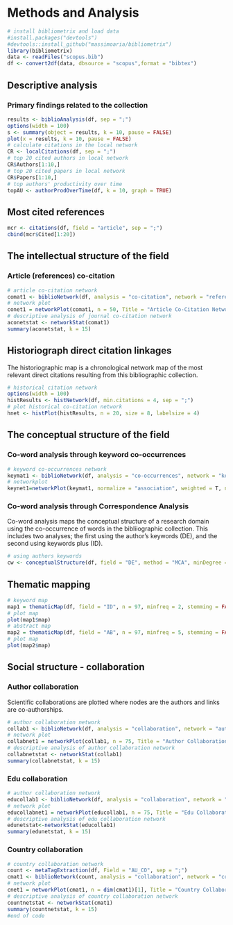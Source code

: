 # Methods and Analysis

```r
# install bibliometrix and load data
#install.packages("devtools")
#devtools::install_github("massimoaria/bibliometrix")
library(bibliometrix)
data <- readFiles("scopus.bib")
df <- convert2df(data, dbsource = "scopus",format = "bibtex")
```

## Descriptive analysis

### Primary findings related to the collection

```r
results <- biblioAnalysis(df, sep = ";")
options(width = 100)
s <- summary(object = results, k = 10, pause = FALSE)
plot(x = results, k = 10, pause = FALSE)
# calculate citations in the local network
CR <- localCitations(df, sep = ";")
# top 20 cited authors in local network
CR$Authors[1:10,]
# top 20 cited papers in local network
CR$Papers[1:10,]
# top authors' productivity over time
topAU <- authorProdOverTime(df, k = 10, graph = TRUE)
```

## Most cited references

```r
mcr <- citations(df, field = "article", sep = ";")
cbind(mcr$Cited[1:20])
```

## The intellectual structure of the field

### Article (references) co-citation

```r
# article co-citation network
comat1 <- biblioNetwork(df, analysis = "co-citation", network = "references", sep = ";")
# network plot
conet1 = networkPlot(comat1, n = 50, Title = "Article Co-Citation Network", type = "auto", size = 20, size.cex = T, remove.multiple = FALSE, labelsize = 0.4, edgesize = 10, edges.min = 5)
# descriptive analysis of journal co-citation network
aconetstat <- networkStat(comat1)
summary(aconetstat, k = 15)
```

## Historiograph direct citation linkages

The historiographic map is a chronological network map of the most relevant direct citations resulting from this bibliographic collection.

```r
# historical citation network
options(width = 100)
histResults <- histNetwork(df, min.citations = 4, sep = ";")
# plot historical co-citation network
hnet <- histPlot(histResults, n = 20, size = 8, labelsize = 4)
```

## The conceptual structure of the field

### Co-word analysis through keyword co-occurrences

```r
# keyword co-occurrences network
keymat1 <- biblioNetwork(df, analysis = "co-occurrences", network = "keywords", sep = ";")
# networkplot
keynet1=networkPlot(keymat1, normalize = "association", weighted = T, n = 50, Title = "Keyword Co-occurrences", type = "fruchterman", size = T, edgesize = 5, labelsize = 0.7)
```

### Co-word analysis through Correspondence Analysis

Co-word analysis maps the conceptual structure of a research domain using the co-occurrence of words in the bibliiographic collection. This includes two analyses; the first using the author's keywords (DE), and the second using keywords plus (ID).

```r
# using authors keywords
cw <- conceptualStructure(df, field = "DE", method = "MCA", minDegree = 4, clust = 3, stemming = FALSE, labelsize = 5, documents = 97)
```

## Thematic mapping

```r
# keyword map
map1 = thematicMap(df, field = "ID", n = 97, minfreq = 2, stemming = FALSE, size = 0.8, n.labels = 4, repel = TRUE)
# plot map
plot(map1$map)
# abstract map
map2 = thematicMap(df, field = "AB", n = 97, minfreq = 5, stemming = FALSE, size = 0.8, n.labels = 4, repel = TRUE)
# plot map
plot(map2$map)
```

## Social structure - collaboration

### Author collaboration

Scientific collaborations are plotted where nodes are the authors and links are co-authorships.

```r
# author collaboration network
collab1 <- biblioNetwork(df, analysis = "collaboration", network = "authors", sep = ";")
# network plot
collabnet1 = networkPlot(collab1, n = 75, Title = "Author Collaboration", type = "auto", size = 15, size.cex = T, edgesize = 5, labelsize = 0.5)
# descriptive analysis of author collaboration network
collabnetstat <- networkStat(collab1)
summary(collabnetstat, k = 15)
```

### Edu collaboration

```r
# author collaboration network
educollab1 <- biblioNetwork(df, analysis = "collaboration", network = "universities",sep = ";")
# network plot
educollabnet1 = networkPlot(educollab1, n = 75, Title = "Edu Collaboration", type = "auto", size = 25, size.cex = T, edgesize = 5, labelsize = 0.5)
# descriptive analysis of edu collaboration network
edunetstat<-networkStat(educollab1)
summary(edunetstat, k = 15)
```

### Country collaboration

```r
# country collaboration network
count <- metaTagExtraction(df, Field = "AU_CO", sep = ";")
cmat1 <- biblioNetwork(count, analysis = "collaboration", network = "countries", sep = ";")
# network plot
cnet1 = networkPlot(cmat1, n = dim(cmat1)[1], Title = "Country Collaboration", type = "circle", size = 10, size.cex = T, edgesize = 3, labelsize = 0.6, cluster="none")
# descriptive analysis of country collaboration network
countnetstat <- networkStat(cmat1)
summary(countnetstat, k = 15)
#end of code
```

